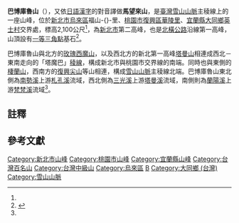{{Infobox Mountain
| 名稱 =巴博庫魯山
| other_name = 
| 照片 =
| 照片說明 =
| elevation_m = 2100
| elevation_ref = <ref name="nlsc">{{cite map|publisher=[[國土測繪中心|國土測繪中心]]|title=巴博庫魯山|url=https://maps.nlsc.gov.tw/go/121.479780/24.673734|work=國土測繪圖資服務雲|accessdate=2022-05-24}}</ref>
| listing =[[台灣百名山|台灣百名山]]
| 位置 = {{TWN}}[[新北市|新北市]][[烏來區|烏來區]]、[[桃園市|桃園市]][[復興區_(台灣)|復興區]]、[[宜蘭縣|宜蘭縣]][[大同鄉_(台灣)|大同鄉]]
| 山脈 =[[雪山山脈|雪山山脈]]
| prominence_m = 430
| prominence_ref = <ref name="peakvisor">{{cite map|title=Babokulu Mountain|url=https://peakvisor.com/peak/babokulu-mountain.html|work=PeakVisor|publisher=Routes Software SRL|accessdate=2022-05-24}}</ref>
| coordinates = {{coord|24|40|25|N|121|28|47|E|type:mountain_region:TW|display=inline,title}}
| coordinates_ref = <ref name="nlsc"/>
| 地形圖 = 
| 類別 =
| 年齡 = [[始新世|始新世]]晚期至[[漸新世|漸新世]]早期<ref>{{cite report|author=中央地質調查所|title=山崩與地滑地質敏感區劃定計畫書 L0011桃園市|publisher=經濟部|date=2014年12月|url=https://www.moeacgs.gov.tw/ReadFile/?p=Article&n=054d9295408b44b4ae9393d5cfc77d3d.pdf}}</ref>
| 首次登頂 =
| easiest_route = [[台7線|台7線]][[明池|明池]]段→110林道→第一登山口
| pushpin_map = Taiwan
| pushpin_map_caption = 巴博庫魯山的位置
}}
'''巴博庫魯山'''（{{lang-tay|B'bu Kuluw}}{{noteTag|1=「{{lang|tay|B'bu}}」為山丘之意，「{{lang|tay|Kuluw}}」則是巴博庫魯山西南方[[萱源|萱源]]部落的泰雅語名稱，此與西南西方向5公里處的[[庫魯山|庫魯山]]之名同源。}}），又依[[日語漢字|日語漢字]]的對音譯做'''馬望來山'''{{noteTag|1=在[[日語|日語]]中，「馬」的[[漢音|漢音]]為「{{jpn|hg=ば|rm=ba|link=no}}」，「望」的[[漢音|漢音]]為「{{jpn|hg=ぼう|rm=bō|link=no}}」，「來」的[[訓讀|訓讀]]為「{{jpn|hg=くる|rm=kuru|link=no}}」，合併即為「馬望來山」。但該山於[[台灣日治時期|日治時期]]的地圖中均是以[[片假名|片假名]]「{{jpn|j=バボークル山|rm=Babōkuru-san|link=no}}」標示。（見[[中央研究院|中研院]]地理資訊科學研究專題中心[http://gissrv4.sinica.edu.tw/gis/twhgis/ 臺灣百年歷史地圖]）}}，是[[臺灣|臺灣]][[雪山山脈|雪山山脈]]主稜線上的一座山峰，位於[[新北市|新北市]][[烏來區|烏來區]]福山-{}-里、[[桃園市|桃園市]][[復興區_(台灣)|復興區]][[華陵里|華陵里]]、[[宜蘭縣|宜蘭縣]][[大同鄉_(台灣)|大同鄉]][[英士村|英士村]]交界處，標高2,100公尺<ref name="nlsc"/>，為[[新北市|新北市]]第二高峰，也是[[北橫公路|北橫公路]]沿線第一高峰，山頂設有[[三角點#台灣的三角點|一等三角點]]基石<ref name="osm">{{OSM|n|2268441049|巴博庫魯山}}</ref>。

巴博庫魯山與北方的[[玫瑰西魔山|玫瑰西魔山]]，以及西北方的新北第一高峰[[塔曼山|塔曼山]]相連成西北－東南走向的「塔魔巴」[[山脊|稜線]]，構成新北市與桃園市交界線的南端。同時也與東側的[[棲蘭山|棲蘭山]]，西南方的[[復興尖山|復興尖山]]等山相連，構成[[雪山山脈|雪山山脈]]主稜線北端。巴博庫魯山東北側為[[南勢溪|南勢溪]]上游[[札孔溪|札孔溪]]流域，西北側為[[三光溪|三光溪]]上游[[塔曼溪|塔曼溪]]流域，南側則為[[蘭陽溪|蘭陽溪]]上游[[梵梵溪|梵梵溪]]流域<ref name="osm"/>。

== 註釋 ==
{{NoteFoot}}

==參考文獻==
{{reflist}}

[[Category:新北市山峰|Category:新北市山峰]]
[[Category:桃園市山峰|Category:桃園市山峰]]
[[Category:宜蘭縣山峰|Category:宜蘭縣山峰]]
[[Category:台灣百名山|Category:台灣百名山]]
[[Category:台灣中級山|Category:台灣中級山]]
[[Category:烏來區|Category:烏來區]]
[[Category:復興區_(臺灣)|B]]
[[Category:大同鄉_(台灣)|Category:大同鄉 (台灣)]]
[[Category:雪山山脈|Category:雪山山脈]]